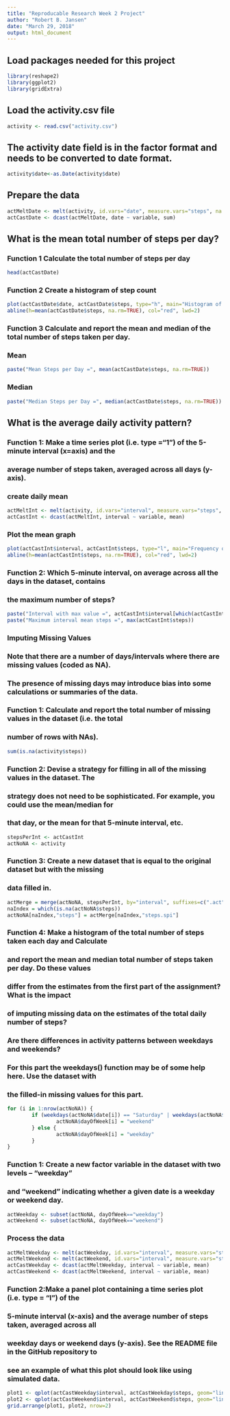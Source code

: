 ---
title: "Reproducable Research Week 2 Project"
author: "Robert B. Jansen"
date: "March 29, 2018"
output: html_document
---
## Load packages needed for this project
```{r load packages}
library(reshape2)
library(ggplot2)
library(gridExtra)
```

## Load the activity.csv file
```{r}
activity <- read.csv("activity.csv")
```

## The activity date field is in the factor format and needs to be converted to date format.
```{r}
activity$date<-as.Date(activity$date)
```

## Prepare the data
```{r}
actMeltDate <- melt(activity, id.vars="date", measure.vars="steps", na.rm=FALSE)
actCastDate <- dcast(actMeltDate, date ~ variable, sum)
```

## What is the mean total number of steps per day?

### Function 1 Calculate the total number of steps per day
```{r}
head(actCastDate)
```

### Function 2 Create a histogram of step count
```{r}
plot(actCastDate$date, actCastDate$steps, type="h", main="Histogram of Daily Steps", xlab="Date", ylab="Steps per Day", col="blue", lwd=8)
abline(h=mean(actCastDate$steps, na.rm=TRUE), col="red", lwd=2)
```

### Function 3 Calculate and report the mean and median of the total number of steps taken per day.
### Mean
```{r}
paste("Mean Steps per Day =", mean(actCastDate$steps, na.rm=TRUE))
```
### Median
```{r}
paste("Median Steps per Day =", median(actCastDate$steps, na.rm=TRUE))
```


## What is the average daily activity pattern?
### Function 1: Make a time series plot (i.e. type ="1") of the 5-minute interval (x=axis) and the 
### average number of steps taken, averaged across all days (y-axis).
### create daily mean
```{r}
actMeltInt <- melt(activity, id.vars="interval", measure.vars="steps", na.rm=TRUE)
actCastInt <- dcast(actMeltInt, interval ~ variable, mean)
```

### Plot the mean graph
```{r}
plot(actCastInt$interval, actCastInt$steps, type="l", main="Frequency of Steps Taken at Each Interval", xlab="Interval ID", ylab="Steps", col="orange", lwd=2)
abline(h=mean(actCastInt$steps, na.rm=TRUE), col="red", lwd=2)
```

### Function 2: Which 5-minute interval, on average across all the days in the dataset, contains 
### the maximum number of steps?
```{r}
paste("Interval with max value =", actCastInt$interval[which(actCastInt$steps == max(actCastInt$steps))])
paste("Maximum interval mean steps =", max(actCastInt$steps))
```

### Imputing Missing Values
### Note that there are a number of days/intervals where there are missing values (coded as NA). 
### The presence of missing days may introduce bias into some calculations or summaries of the data.
### Function 1: Calculate and report the total number of missing values in the dataset (i.e. the total 
### number of rows with NAs).
```{r}
sum(is.na(activity$steps))
```

### Function 2: Devise a strategy for filling in all of the missing values in the dataset. The 
### strategy does not need to be sophisticated. For example, you could use the mean/median for 
### that day, or the mean for that 5-minute interval, etc.
```{r}
stepsPerInt <- actCastInt
actNoNA <- activity
```

### Function 3: Create a new dataset that is equal to the original dataset but with the missing 
### data filled in.
```{r}

actMerge = merge(actNoNA, stepsPerInt, by="interval", suffixes=c(".act", ".spi"))
naIndex = which(is.na(actNoNA$steps))
actNoNA[naIndex,"steps"] = actMerge[naIndex,"steps.spi"]
```

### Function 4: Make a histogram of the total number of steps taken each day and Calculate 
### and report the mean and median total number of steps taken per day. Do these values 
### differ from the estimates from the first part of the assignment? What is the impact 
### of imputing missing data on the estimates of the total daily number of steps?

### Are there differences in activity patterns between weekdays and weekends?
### For this part the weekdays() function may be of some help here. Use the dataset with 
### the filled-in missing values for this part.
```{r}
for (i in 1:nrow(actNoNA)) {
        if (weekdays(actNoNA$date[i]) == "Saturday" | weekdays(actNoNA$date[i]) == "Sunday") {
                actNoNA$dayOfWeek[i] = "weekend"
        } else {
                actNoNA$dayOfWeek[i] = "weekday"
        }
}
```

### Function 1: Create a new factor variable in the dataset with two levels – “weekday” 
### and “weekend” indicating whether a given date is a weekday or weekend day.
```{r}
actWeekday <- subset(actNoNA, dayOfWeek=="weekday")
actWeekend <- subset(actNoNA, dayOfWeek=="weekend")
```

### Process the data
```{r}
actMeltWeekday <- melt(actWeekday, id.vars="interval", measure.vars="steps")
actMeltWeekend <- melt(actWeekend, id.vars="interval", measure.vars="steps")
actCastWeekday <- dcast(actMeltWeekday, interval ~ variable, mean)
actCastWeekend <- dcast(actMeltWeekend, interval ~ variable, mean)
```

### Function 2:Make a panel plot containing a time series plot (i.e. type = "l") of the 
### 5-minute interval (x-axis) and the average number of steps taken, averaged across all 
### weekday days or weekend days (y-axis). See the README file in the GitHub repository to 
### see an example of what this plot should look like using simulated data.
```{r}
plot1 <- qplot(actCastWeekday$interval, actCastWeekday$steps, geom="line", data=actCastWeekday, type="bar", main="Steps by Interval - Weekday", xlab="Interval ID", ylab="Number of Steps")
plot2 <- qplot(actCastWeekend$interval, actCastWeekend$steps, geom="line", data=actCastWeekend, type="bar", main="Steps by Interval - Weekend", xlab="Interval ID", ylab="Number of Steps")
grid.arrange(plot1, plot2, nrow=2)
```